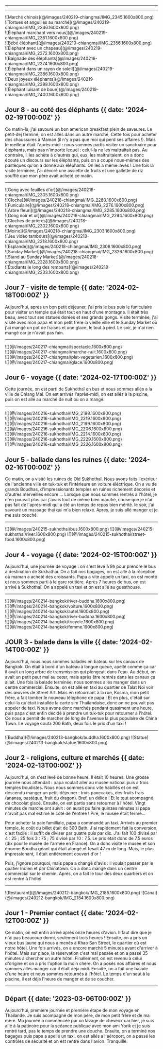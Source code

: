 
---


---

<div className={clsx(
  "grid grid-cols-3 gap-3",
  "[&_div]:m-0",
  "[&_div]:block [&_div]:h-full [&_div]:w-full [&_div]:object-cover [&_div]:object-center",
  "[&_img]:block [&_img]:h-full [&_img]:w-full [&_img]:object-cover [&_img]:object-center",
)}>
  <div className="">![Marché chinois](@/images/240219-chiangmai/IMG_2345.1600x800.png)</div>
  <div className="">![Tortues et anguilles au marché](@/images/240219-chiangmai/IMG_2346.1600x800.png)</div>
  <div className="">![Éléphant marchant vers nous](@/images/240219-chiangmai/IMG_2361.1600x800.png)</div>
  <div className="col-span-2 row-span-2">![Bébé éléphant](@/images/240219-chiangmai/IMG_2356.1600x800.png)</div>
  <div className="">![Éléphant avec un chapeau](@/images/240219-chiangmai/IMG_2372.1600x800.png)</div>
  <div className="">![Baignade des éléphants](@/images/240219-chiangmai/IMG_2374.1600x800.png)</div>
  <div className="">![Éléphant dans un rayon de soleil](@/images/240219-chiangmai/IMG_2386.1600x800.png)</div>
  <div className="">![Deux joyeux éléphants](@/images/240219-chiangmai/IMG_2388.1600x800.png)</div>
  <div className="">![Éléphant luisant de boue](@/images/240219-chiangmai/IMG_2400.1600x800.png)</div>
</div>

## Jour 8 - au coté des éléphants {{ date: '2024-02-19T00:00Z' }}

Ce matin-là, j'ai savouré un bon american breakfast plein de saveures. Le petit-dej terminé, on est allés dans un autre marché, Cette fois pour acheter des chaussures à Maman (il n'y a pas que moi qui perd ses affaires !). 
Mais le meilleur était l'après-midi : nous sommes partis visiter un sanctuaire pour éléphants, mais pas n'importe lequel : celui-la ne les maltraitait pas. Au contraire, il les achète à d'autres qui, eux, les maltraitaient. on a donc écouté un discours sur les éléphants, puis on a coupé nous-mêmes des pastèques qu'on a donné aux éléphants. On les a même lavés ! Une fois la visite terminée, j'ai dévoré une assiette de fruits et une gallette de riz soufflé que mon père avait acheté ce matin.

---

<div className={clsx(
  "grid grid-cols-3 gap-3",
  "[&_div]:m-0",
  "[&_div]:block [&_div]:h-full [&_div]:w-full [&_div]:object-cover [&_div]:object-center",
  "[&_img]:block [&_img]:h-full [&_img]:w-full [&_img]:object-cover [&_img]:object-center",
)}>
  <div className="">![Gong avec feuilles d'or](@/images/240218-chiangmai/IMG_2305.1600x800.png)</div>
  <div className="">![Cloche](@/images/240218-chiangmai/IMG_2280.1600x800.png)</div>
  <div className="row-span-2">![Funiculaire](@/images/240218-chiangmai/IMG_2276.1600x800.png)</div>
  <div className="">![Arbre fleuri](@/images/240218-chiangmai/IMG_2285.1600x800.png)</div>
  <div className="">![Gong noir et or](@/images/240218-chiangmai/IMG_2294.1600x800.png)</div>
  <div className="row-span-2 col-span-2">![Cloches de prières](@/images/240218-chiangmai/IMG_2302.1600x800.png)</div>
  <div className="">![Moine](@/images/240218-chiangmai/IMG_2303.1600x800.png)</div>
  <div className="row-span-3">![Jeu vidéo tambours](@/images/240218-chiangmai/IMG_2318.1600x800.png)</div>
  <div className="">![Esplande](@/images/240218-chiangmai/IMG_2308.1600x800.png)</div>
  <div className="">![Sunday Market](@/images/240218-chiangmai/IMG_2326.1600x800.png)</div>
  <div className="">![Stand au Sunday Market](@/images/240218-chiangmai/IMG_2328.1600x800.png)</div>
  <div className="">![Étudiants le long des remparts](@/images/240218-chiangmai/IMG_2333.1600x800.png)</div>
</div>

## Jour 7 - visite de temple {{ date: '2024-02-18T00:00Z' }}

Aujourd'hui, après un bon petit déjeuner, j'ai pris le bus puis le funiculaire pour visiter un temple qui était tout en haut d'une montagne. Il était très beau, avec tout ses statues dorées et ses grands gongs. Visite terminée, j'ai visité avec mon papa et mon petit frère la vieille ville et le Sunday Market où j'ai mangé un pot de fraises et une glace, le tout à pied. Le soir, je n'ai rien mangé car je n'avait pas fain.

---

<div className={clsx(
  "grid grid-cols-3 gap-3",
  "[&_div]:m-0",
  "[&_div]:block [&_div]:h-full [&_div]:w-full [&_div]:object-cover [&_div]:object-center",
  "[&_img]:block [&_img]:h-full [&_img]:w-full [&_img]:object-cover [&_img]:object-center",
)}>
  <div className="">![](@/images/240217-chiangmai/spectacle.1600x800.png)</div>
  <div className="col-span-2">![](@/images/240217-chiangmai/marche-nuit.1600x800.png)</div>
  <div className="col-span-2">![](@/images/240217-chiangmai/plat-vegetarien.1600x800.png)</div>
  <div className="">![](@/images/240217-chiangmai/glace.1600x800.png)</div>
</div>

## Jour 6 - voyage {{ date: '2024-02-17T00:00Z' }}

Cette journée, on est parti de Sukhothaï en bus et nous sommes allés a la ville de Chiang Mai. On est arrivés l'après-midi, on est allés à la piscine, puis on est allé au marché de nuit où on a mangé.

---

<div className={clsx(
  "grid grid-cols-3 gap-3",
  "[&_div]:m-0",
  "[&_div]:block [&_div]:h-full [&_div]:w-full [&_div]:object-cover [&_div]:object-center",
  "[&_img]:block [&_img]:h-full [&_img]:w-full [&_img]:object-cover [&_img]:object-center",
)}>
  <div className="aspect-square">![](@/images/240216-sukhothai/IMG_2198.1600x800.png)</div>
  <div className="row-span-2">![](@/images/240216-sukhothai/IMG_2219.1600x800.png)</div>
  <div className="">![](@/images/240216-sukhothai/IMG_2199.1600x800.png)</div>
  <div className="">![](@/images/240216-sukhothai/IMG_2206.1600x800.png)</div>
  <div className="row-span-2">![](@/images/240216-sukhothai/IMG_2214.1600x800.png)</div>
  <div className="">![](@/images/240216-sukhothai/IMG_2229.1600x800.png)</div>
  <div className="">![](@/images/240216-sukhothai/IMG_2226.1600x800.png)</div>
</div>

## Jour 5 - ballade dans les ruines {{ date: '2024-02-16T00:00Z' }}

Ce matin, on a visité les ruines de Old Sukhothaï. Nous avons faits l'exérieur de l'ancienne ville en tuk-tuk et l'intérieure en voiture éléctrique. On a vu de grands Boudhas, d'impressionants temples en ruines richement décorés et d'autres merveilles encore ... Lorsque que nous sommes rentrés à l'hôtel, je n'en pouvait plus car j'avais tout de même bien marché, chose que je n'ai pas fait de l'après-midi qui a été un temps de repos bien mérité. le soir, j'ai savouré un massage thaï qui m'a bien relaxé. Apres, je suis allé manger et je me suis couché.

---

<div className="flex gap-3">
  ![](@/images/240215-sukhothai/bus.1600x800.png)
  ![](@/images/240215-sukhothai/river.1600x800.png)
  ![](@/images/240215-sukhothai/street-food.1600x800.png)
</div>

## Jour 4 - voyage {{ date: '2024-02-15T00:00Z' }}

Aujourd'hui, une journée de voyage : on s'est levé à 9h pour prendre le bus à destination de Sukhathaï. On a fait nos bagages, on est allé à la réception où maman a acheté des croissants. Papa a vite appelé un taxi, on est monté et nous sommes parti à la gare routière. Après 7 heures de bus, on est arrivé à Sukhothaï. On a appelé un taxi et on est allé au guesthouse.

---

<div className={clsx(
  "grid grid-cols-3 gap-3",
  "[&_div]:m-0",
  "[&_div]:block [&_div]:h-full [&_div]:w-full [&_div]:object-cover [&_div]:object-center",
  "[&_img]:block [&_img]:h-full [&_img]:w-full [&_img]:object-cover [&_img]:object-center",
)}>
  <div className="aspect-square">![](@/images/240214-bangkok/river-buddha.1600x800.png)</div>
  <div className="col-span-2">![](@/images/240214-bangkok/voiture.1600x800.png)</div>
  <div className="aspect-square">![](@/images/240214-bangkok/autel.1600x800.png)</div>
  <div className="aspect-square">![](@/images/240214-bangkok/river-buddha.1600x800.png)</div>
  <div className="row-span-2">![](@/images/240214-bangkok/tricycle.1600x800.png)</div>
  <div className="col-span-2">![](@/images/240214-bangkok/femme.1600x800.png)</div>
</div>

## JOUR 3 - balade dans la ville {{ date: '2024-02-14T00:00Z' }}

Aujourd'hui, nous nous sommes baladés en bateau sur les canaux de Bangkok. On était à bord d'un bateau à longue queue, apellé comme ça car il avait un long arbre de transmission qui plongeait dans l'eau. Au début, on avait un petit peut mal au ceœr, mais après être rentrés dans les canaux ça allait. Une fois la balade terminée, nous sommes allés manger dans un centre commercial.
 Ensuite, on est allé en taxi au quartier de Talat Noï voir des œuvres de Street Art. Mais en retournant à la rue, Kosma, mon petit frère, a fait tomber le nouveau téléphone de papa ! Et en plus, c'était sur celui-la qu'était installée la carte sim Thailandaise, donc on ne pouvait pas appeler de taxi. Nous avons donc marchés pendant quasiment une heure, puis papa c'est enfin décidé à prendre un tuk-tuk pour retourner à l'hôtel. Ce nous a permit de marcher de long de l'avenue la plus populaire de China Town. Le voyage couta 200 Bath, deux fois le prix d'un taxi !

---

<div className="flex gap-3 [&_div]:aspect-square">
  ![Buddha](@/images/240213-bangkok/buddha.1600x800.png)
  ![Statue](@/images/240213-bangkok/statue.1600x800.png)
</div>

## Jour 2 - religions, culture et marchés {{ date: '2024-02-13T00:00Z' }}

Aujourd'hui, on s'est levé de bonne heure. Il était 10 heures. Une grosse journée nous attendait : papa voulait aller au musée national puis à trois temples boudistes. Nous nous sommes donc vite habillés et on est déscendu manger un petit-déjeuner : trois panecakes, des fruits frais (ananas, pastèque, fruit du dragon). Bref, un délice ! Et le tout acompagné de chocolat glacé. Ensuite, on est partis sans retourner à l'hôtel. Vingt minutes de marche ont suivit : on aurait pu faire quinzes minutes si papa n'avait pas mal estimé le côté de l'entrée ! Pire, le musée était fermé...

Pour acheter la paix familliale, papa a	commandé un taxi. Arrivés au premier temple, le coût du billet était de 300 Bath. J'ai rapidement fait la conversion, c'est facile : il suffit de diviser par quatre puis par dix. J'ai fait 100 divisé par 4 : 25 ; 25 fois 3 : 75 ; 75 divisé par 10 : 7,5. Le prix était donc de 7,5 euros (dix pour le musée de l'armée en France). On a donc visité le musée et son énorme Boudha géant qui était alongé et fesait 47 m de long. Mais, le plus impressionant, il était entièrement couvert d'or !

Puis, j'ignore pourquoi, mais papa a changé d'avis : il voulait passer par le quatier Indien et par Chinatown. On a donc mangé dans un centre commercial sur le chemin. Après, on a fait le tour des deux quartiers et on est rentré à l'hôtel.   

---

<div className="flex gap-3">
  ![Restaurant](@/images/240212-bangkok/IMG_2185.1600x800.png)
  ![Canal](@/images/240212-bangkok/IMG_2184.1600x800.png)
</div>

## Jour 1 - Premier contact {{ date: '2024-02-12T00:00Z' }}

Ce matin, on est enfin arrivé après onze heures d'avion. Il faut dire que je n'ai pas beaucoup dormi, seulement trois heures ! Ensuite, on a pris un vieux bus jaune qui nous a menés à Khao San Street, le quartier où est notre hôtel. Une fois arrivés, on a encore marché 5 minutes avant d'arriver à l'hôtel. Mais sur place, la réservation c'est mal passée et on a passé 35 minutes à chercher un autre hôtel. Finallement, on est revenu à celui d'origine et on a pris l'option la moin chère. On a posés nos affaires et nous sommes allés manger car il était déja midi. Ensuite, on a fait une balade d'une heure et nous sommes retournés à l'hôtel. Le temps d'un saut à la piscine, il est déja l'heure de manger et de se coucher.

---

## Départ {{ date: '2023-03-06T00:00Z' }}

Aujourd'hui, première journée et première étape de mon voyage en Thailande. Je suis acompagné de mon père, de mon petit frère et de ma mère. Ma journée a commencée par un lavage de cheveux car hier, je suis allé à la patinoire pour la scéance publique avec mon ami Yorik et je suis rentré tard, pas le temps de prendre une douche. Ensuite, on a terminé nos bagages puis papa a apellé un taxi. on est allés a l'aéroport, on a passé les contrôles de sécurité et on est rentré dans l'avion. Tranquille. 
